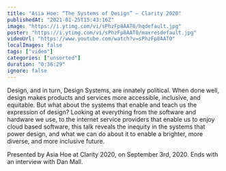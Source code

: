 ```yaml
---
title: "Asia Hoe: “The Systems of Design” — Clarity 2020"
publishedAt: "2021-01-25T15:43:16Z"
image: "https://i.ytimg.com/vi/sPhzFp8AAT0/hqdefault.jpg"
poster: "https://i.ytimg.com/vi/sPhzFp8AAT0/maxresdefault.jpg"
videoUrl: "https://www.youtube.com/watch?v=sPhzFp8AAT0"
localImages: false
tags: ["video"]
categories: ["unsorted"]
duration: "0:36:29"
ignore: false
---
```

Design, and in turn, Design Systems, are innately political. When done well, design makes products and services more accessible, inclusive, and equitable. But what about the systems that enable and teach us the expression of design? Looking at everything from the software and hardware we use, to the internet service providers that enable us to enjoy cloud based software, this talk reveals the inequity in the systems that power design, and what we can do about it to enable a brighter, more diverse, and more inclusive future.

Presented by Asia Hoe at Clarity 2020, on September 3rd, 2020. Ends with an interview with Dan Mall.
